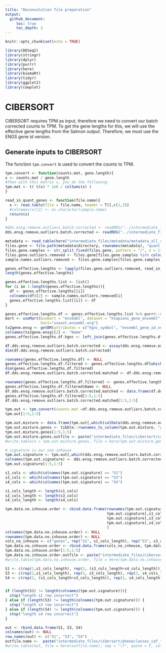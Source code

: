 ```yaml
---
title: "Deconvolution file preparation"
output: 
  github_document:
     toc: true
     toc_depth: 3
---
```


```r
knitr::opts_chunk$set(echo = TRUE)
```

```r
library(DESeq2)
library(stringr)
library(dplyr)
library(purrr)
library(here)
library(biomaRt)
library(tidyr)
library(ggplot2)
library(cowplot)
```

# CIBERSORT

CIBERSORT requires TPM as input, therefore we need to convert our batch corrected counts to TPM. To get the gene lengths for this, we will use the effective gene lengths from the Salmon output. Therefore, we must use the ENGS gene id version.

## Generate inputs to CIBERSORT

The function `tpm.convert` is used to convert the counts to TPM.

```r
tpm.convert <- function(counts.mat, gene.length){
x <- counts.mat / gene.length
#Then with this matrix x, you do the following:
tpm.mat <- t( t(x) * 1e6 / colSums(x) )
}

read_in_quant_genes <- function(file.name){
  x <- read.table(file = file.name, header = T)[,c(1,3)]
  #colnames(x)[2] <- as.character(sample.name)
  return(x)
}
```

```r
#dds.ensg.remove.outliers.batch.corrected <- readRDS("../intermediate_files/dds_batch_corrected_group_tumor_ensembl_gene_id_version_2022-10-03.Rds")
dds.ensg.remove.outliers.batch.corrected <- readRDS("../intermediate_files/dds_batch_corrected_group_tumor_ensembl_gene_id_version_2022-10-07.Rds")
```

```r
metadata <- read.table(here("intermediate_files/metadata/metadata_all_samples.txt"), row.names = 1, sep = "\t")
files.gene <- file.path(metadata$directory, rownames(metadata), "quant.genes.sf")
files.gene.samples <- str_split_fixed(files.gene, pattern = "/", n = 11)[,10]
files.gene.outliers.removed <- files.gene[files.gene.samples %in% colnames(dds.ensg.remove.outliers.batch.corrected)]
sample.names.outliers.removed <- files.gene.samples[files.gene.samples %in% colnames(dds.ensg.remove.outliers.batch.corrected)]
```

```r
genes.effective.lengths <- lapply(files.gene.outliers.removed, read_in_quant_genes)
length(genes.effective.lengths)

genes.effective.lengths.list <- list()
for (i in 1:length(genes.effective.lengths)){
  df <- genes.effective.lengths[[i]]
  colnames(df)[2] <- sample.names.outliers.removed[i]
  genes.effective.lengths.list[[i]] <- df
}

```

```r
genes.effective.lengths.df <- genes.effective.lengths.list %>% purrr::reduce(inner_join, by = "Name")
mart <- useMart(biomart = "ensembl", dataset = "hsapiens_gene_ensembl", #host="https://www.ensembl.org")
                host="useast.ensembl.org")
tx2gene.ensg <- getBM(attributes = c("hgnc_symbol", "ensembl_gene_id_version"), mart = mart, useCache = FALSE)
colnames(tx2gene.ensg)[2] <- "Name"
genes.effective.lengths.df.hgnc <- left_join(genes.effective.lengths.df, tx2gene.ensg,by = "Name")
```

```r
df.dds.ensg.remove.outliers.batch.corrected <- assay(dds.ensg.remove.outliers.batch.corrected)[2:nrow(assay(dds.ensg.remove.outliers.batch.corrected)),]
dim(df.dds.ensg.remove.outliers.batch.corrected)
```

```r
rownames(genes.effective.lengths.df) <- NULL
genes.effective.lengths.df.filtered <- genes.effective.lengths.df[which(genes.effective.lengths.df$Name %in% rownames(df.dds.ensg.remove.outliers.batch.corrected)),]
dim(genes.effective.lengths.df.filtered)
df.dds.ensg.remove.outliers.batch.corrected.matched <- df.dds.ensg.remove.outliers.batch.corrected[genes.effective.lengths.df.filtered$Name,]
```

```r
rownames(genes.effective.lengths.df.filtered) <- genes.effective.lengths.df.filtered$Name
genes.effective.lengths.df.filtered$Name <- NULL
df.dds.ensg.remove.outliers.batch.corrected.matched <- data.frame(df.dds.ensg.remove.outliers.batch.corrected.matched)
genes.effective.lengths.df.filtered[1:5,1:5]
df.dds.ensg.remove.outliers.batch.corrected.matched[1:5,1:5]
```

```r
tpm.out <- tpm.convert(counts.mat =df.dds.ensg.remove.outliers.batch.corrected.matched, gene.length = genes.effective.lengths.df.filtered )
tpm.out[1:5,1:5]
```

```r
tpm.out.mixture <- data.frame(tpm.out[,which(colData(dds.ensg.remove.outliers.batch.corrected)$Study == "InHouse")])
tpm.out.mixture.genes <- tibble::rownames_to_column(tpm.out.mixture, "genes")
tpm.out.mixture.genes[1:5,1:5]
tpm.out.mixture.genes.outfile <- paste("intermediate_files/cibersort/caf_tpm_mixture_engs_version_batch_corrected_", Sys.Date(), ".txt", sep = "")
#write.table(x = tpm.out.mixture.genes, file = here(tpm.out.mixture.genes.outfile), sep = "\t", quote = F, row.names = F)
```

```r
# signature is our non-inhouse
tpm.out.signature <- tpm.out[,which(dds.ensg.remove.outliers.batch.corrected$Study != "InHouse")]
colnames(tpm.out.signature) <- dds.ensg.remove.outliers.batch.corrected$Subpopulation[which(dds.ensg.remove.outliers.batch.corrected$Study != "InHouse")]
tpm.out.signature[1:5,1:5]
```

```r
s1_cols <- which(colnames(tpm.out.signature) == "S1")
s3_cols <- which(colnames(tpm.out.signature) == "S3")
s4_cols <- which(colnames(tpm.out.signature) == "S4")

s1_cols_length <- length(s1_cols)
s3_cols_length <- length(s3_cols)
s4_cols_length <- length(s4_cols)
```

```r
tpm.data.no.inhouse.order <- cbind.data.frame(rownames(tpm.out.signature),
                                              tpm.out.signature[,s1_cols],
                                              tpm.out.signature[,s3_cols],
                                              tpm.out.signature[,s4_cols]
                                              )
colnames(tpm.data.no.inhouse.order) <- NULL
rownames(tpm.data.no.inhouse.order) <- NULL
cols_no_inhouse <- c("genes", rep("S1", s1_cols_length), rep("S3", s3_cols_length), rep("S4", s4_cols_length))
tpm.data.no.inhouse.order <- rbind.data.frame(cols_no_inhouse, tpm.data.no.inhouse.order)
tpm.data.no.inhouse.order[1:5,1:5]
tpm.data.no.inhouse.order.outfile <- paste("intermediate_files/cibersort/caf_tpm_for_signature_engs_version_batch_corrected_", Sys.Date(), ".txt", sep = "")
#write.table(tpm.data.no.inhouse.order, file = here(tpm.data.no.inhouse.order.outfile), sep = "\t", quote = F, row.names = F, col.names = F)
```



```r
S1 <- c(rep(1,s1_cols_length), rep(2, (s3_cols_length+s4_cols_length)))
S3 <- c(rep(2,s1_cols_length), rep(1, s3_cols_length), rep(2, s4_cols_length))
S4 <- c(rep(2, (s1_cols_length+s3_cols_length)), rep(1, s4_cols_length))


if (length(S1) != length(colnames(tpm.out.signature))){
  stop("length s1 row incorrect")
} else if (length(S3) != length(colnames(tpm.out.signature))) {
  stop("length s3 row incorrect")
} else if (length(S4) != length(colnames(tpm.out.signature))) {
  stop("length s4 row incorrect")
}

out <- rbind.data.frame(S1, S3, S4)
colnames(out) <- NULL
row.names(out) <- c("S1", "S3", "S4")
outfile.name <-  paste("intermediate_files/cibersort/phenoclasses_caf_", Sys.Date(), ".txt", sep = "")
#write.table(out, file = here(outfile.name), sep = "\t", quote = F, col.names = F)
```



